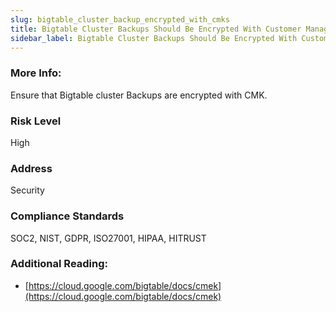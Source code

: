```yaml
---
slug: bigtable_cluster_backup_encrypted_with_cmks
title: Bigtable Cluster Backups Should Be Encrypted With Customer Managed Keys
sidebar_label: Bigtable Cluster Backups Should Be Encrypted With Customer Managed Keys
---
```


### More Info:

Ensure that Bigtable cluster Backups are encrypted with CMK.

### Risk Level

High

### Address

Security

### Compliance Standards

SOC2, NIST, GDPR, ISO27001, HIPAA, HITRUST

### Additional Reading:

- [https://cloud.google.com/bigtable/docs/cmek](https://cloud.google.com/bigtable/docs/cmek) 

